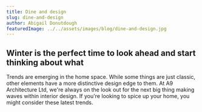 ```yaml
---
title: Dine and design
slug: dine-and-design
author: Abigail Donutdough
featuredImage: ../../assets/images/blog/dine-and-design.jpg
---
```

## Winter is the perfect time to look ahead and start thinking about what
Trends are emerging in the home space. While some things are just classic,
other elements have a more distinctive design edge to them. At A9 Architecture Ltd,
we're always on the look out for the next big thing making waves within interior design.
If you're looking to spice up your home, you might consider these latest trends.